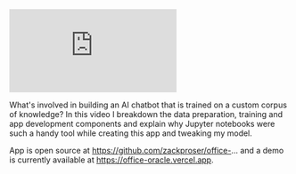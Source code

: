 







<iframe 
  class="youtube-video"
  src="https://www.youtube.com/embed/I6ZcquRsfPU" 
  title="Building an AI chatbot with langchain, Pinecone.io, Jupyter notebooks and Vercel" 
  frameborder="0" 
  allow="fullscreen;">
 </iframe>

What's involved in building an AI chatbot that is trained on a custom corpus of knowledge? In this video I breakdown the data preparation, training and app development components and explain why Jupyter notebooks were such a handy tool while creating this app and tweaking my model.

App is open source at https://github.com/zackproser/office-... and a demo is currently available at https://office-oracle.vercel.app.

